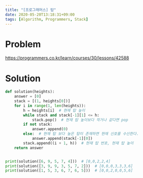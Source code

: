 ```yaml
---
title: "[프로그래머스] 탑"
date: 2020-05-20T13:18:31+09:00
tags: [Algorithm, Programmers, Stack]
---
```


# Problem

<https://programmers.co.kr/learn/courses/30/lessons/42588>

# Solution

```py
def solution(heights):
    answer = [0]
    stack = [(1, heights[0])]
    for i in range(1, len(heights)):
        h = heights[i]  # 현재 탑 높이
        while stack and stack[-1][1] <= h:
            stack.pop()  # 현재 탑 높이보다 작거나 같다면 pop
        if not stack:
            answer.append(0)
        else:  # 현재 탑 보다 높은 탑이 존재하면 현재 신호를 수신한다.
            answer.append(stack[-1][0])
        stack.append((i + 1, h))  # 현재 탑 번호, 현재 탑 높이
    return answer


print(solution([6, 9, 5, 7, 4]))  # [0,0,2,2,4]
print(solution([3, 9, 9, 3, 5, 7, 2]))  # [0,0,0,3,3,3,6]
print(solution([1, 5, 3, 6, 7, 6, 5]))  # [0,0,2,0,0,5,6]
```
